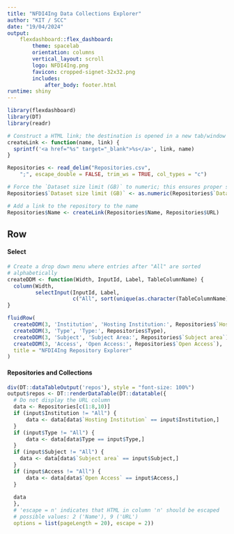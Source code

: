 ```yaml
---
title: "NFDI4Ing Data Collections Explorer"
author: "KIT / SCC"
date: "19/04/2024"
output:   
    flexdashboard::flex_dashboard:
        theme: spacelab
        orientation: columns
        vertical_layout: scroll
        logo: NFDI4Ing.png
        favicon: cropped-signet-32x32.png
        includes:
            after_body: footer.html
runtime: shiny
---
```

<!-- From StackOverflow question 51600940; this seems to be the easiest solution -->
<script>
$('.navbar-logo').wrap('<a href="https://www.nfdi4ing.de">');
</script>

```r
library(flexdashboard)
library(DT)
library(readr)

# Construct a HTML link; the destination is opened in a new tab/window
createLink <- function(name, link) {
  sprintf('<a href="%s" target="_blank">%s</a>', link, name)
}

Repositories <- read_delim("Repositories.csv",
    ";", escape_double = FALSE, trim_ws = TRUE, col_types = "c")

# Force the `Dataset size limit (GB)` to numeric; this ensures proper sorting
Repositories$`Dataset size limit (GB)` <- as.numeric(Repositories$`Dataset size limit (GB)`)

# Add a link to the repository to the name
Repositories$Name <- createLink(Repositories$Name, Repositories$URL)
```

Row {} 
--------------------------------------
#### Select
```r
# Create a drop down menu where entries after "All" are sorted
# alphabetically
createDDM <- function(Width, InputId, Label, TableColumnName) {
  column(Width,
         selectInput(InputId, Label,
                     c("All", sort(unique(as.character(TableColumnName))))))
}

fluidRow(
  createDDM(3, 'Institution', 'Hosting Institution:', Repositories$`Hosting Institution`),
  createDDM(3, 'Type', 'Type:', Repositories$Type),
  createDDM(3, 'Subject', 'Subject Area:', Repositories$`Subject area`),
  createDDM(3, 'Access', 'Open Access:', Repositories$`Open Access`),
  title = "NFDI4Ing Repository Explorer"
)
```

#### Repositories and Collections
```r
div(DT::dataTableOutput('repos'), style = "font-size: 100%")
output$repos <- DT::renderDataTable(DT::datatable({
  # Do not display the URL column
  data <- Repositories[c(1:8,10)]
  if (input$Institution != "All") {
      data <- data[data$`Hosting Institution` == input$Institution,]
  }
  if (input$Type != "All") {
      data <- data[data$Type == input$Type,]
  }
  if (input$Subject != "All") {
    data <- data[data$`Subject area` == input$Subject,]
  }
  if (input$Access != "All") {
      data <- data[data$`Open Access` == input$Access,]
  }
  
  data
  },
  # 'escape = n' indicates that HTML in column 'n' should be escaped
  # possible values: 2 ('Name'), 9 ('URL')
  options = list(pageLength = 20), escape = 2))
```
